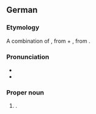 ==German==

===Etymology===
A combination of {{m|de|Hanne}}, from {{m|de|Johanna||Jane}} + {{m|de|Lore}}, from {{m|de|Eleonore||Eleanor}}.

===Pronunciation===
* {{IPA|/ˈhanəˌloːʀə/|lang=de}}
* {{audio|De-Hannelore.ogg|Audio|lang=de}}

===Proper noun===
{{head|de|proper noun}}

# {{given name|female|lang=de}}.